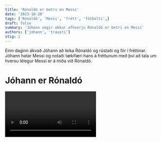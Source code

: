 ```yaml
---
title: 'Rónaldo er betri en Messi'
date: '2023-10-20'
tags: ['Rónaldó', 'Messi', 'frétt', 'fótbolti',]
draft: false
summary: 'Jóhann segir okkur afhverju Rónaldó er betri en Messi'
authors: ['johann', 'trausti']
stig: 2
---
```



Einn daginn ákvað Jóhann að leika Rónaldó og rústaði og fór í fréttinar.
Jóhann hatar Messi og notaði tækifæri hans á fréttunum með því að tala um hversu lélegur Messi er á miða við Rónaldó.


# Jóhann er Rónaldó

<Video id="lHQpsxmVk98" />


# Jóhann er fræðslumaður

<Video id="Z_VlJS2Lx3Q" />


# Danskallinn

<Video id="CMiRoqAwfbk" />